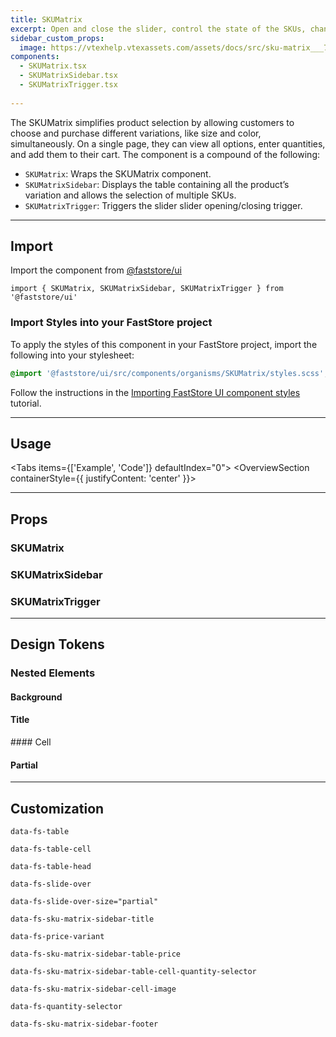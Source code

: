 ```yaml
---
title: SKUMatrix
excerpt: Open and close the slider, control the state of the SKUs, change the quantity of items to be added to the cart, return the list of product variations.
sidebar_custom_props:
  image: https://vtexhelp.vtexassets.com/assets/docs/src/sku-matrix___747ffd8a2b4d421e964e1a684226b552.png
components:
  - SKUMatrix.tsx
  - SKUMatrixSidebar.tsx
  - SKUMatrixTrigger.tsx
 
---
```


The SKUMatrix simplifies product selection by allowing customers to choose and purchase different variations, like size and color, simultaneously. On a single page, they can view all options, enter quantities, and add them to their cart. The component is a compound of the following:

- `SKUMatrix`: Wraps the SKUMatrix component.
- `SKUMatrixSidebar`: Displays the table containing all the product’s variation and allows the selection of multiple SKUs.
- `SKUMatrixTrigger`: Triggers the slider slider opening/closing trigger.

---

## Import

Import the component from [@faststore/ui](https://developers.vtex.com/docs/guides/faststore/components-index)

```tsx
import { SKUMatrix, SKUMatrixSidebar, SKUMatrixTrigger } from '@faststore/ui'
```

### Import Styles into your FastStore project

To apply the styles of this component in your FastStore project, import the following into your stylesheet:

```scss
@import '@faststore/ui/src/components/organisms/SKUMatrix/styles.scss';
```

Follow the instructions in the [Importing FastStore UI component styles](https://developers.vtex.com/docs/guides/faststore/using-themes-importing-ui-components-styles) tutorial.

---

## Usage

<Tabs items={['Example', 'Code']} defaultIndex="0">
  <Tab>
    <OverviewSection containerStyle={{ justifyContent: 'center' }}>
     
    
  </Tab>
</Tabs>

---

## Props

### SKUMatrix

<ComponentPropsSection component="SKUMatrix" />

### SKUMatrixSidebar

<ComponentPropsSection component="SKUMatrixSidebar" />

### SKUMatrixTrigger

<ComponentPropsSection component="SKUMatrixTrigger" />

---

## Design Tokens

### Nested Elements

#### Background

<TokenTable>
  <TokenRow
    token="--fs-sku-matrix-sidebar-bkg-color"
    value=var(--fs-color-body-bkg)"
  />
</TokenTable>  

#### Title

<TokenTable>    
<TokenRow
    token="--fs-sku-matrix-sidebar-title-size"
    value="var(--fs-text-size-6)"
  />
  <TokenRow
    token="--fs-sku-matrix-sidebar-title-text-weight"
    value="var(--fs-text-weight-semibold)"
  />
</TokenTable>  
#### Cell

<TokenTable>  
<TokenRow
    token="--fs-sku-matrix-sidebar-table-cell-font-size"
    value="var(--fs-text-size-tiny)"
  />
  <TokenRow
    token="--fs-sku-matrix-sidebar-table-cell-text-weight"
    value="var(--fs-text-weight-medium)"
  />
</TokenTable>

#### Partial

<TokenTable>  
<TokenRow
    token="--fs-sku-matrix-slide-over-partial-gap"
    value="calc(2 * var(--fs-grid-padding))"
  />
 <TokenRow
    token="--fs-sku-matrix-slide-over-partial-width-mobile"
    value="calc(100vw - var(--fs-sku-matrix-slide-over-partial-gap))"
  />
</TokenTable>

---

## Customization

`data-fs-table`

`data-fs-table-cell`

`data-fs-table-head`

`data-fs-slide-over`

`data-fs-slide-over-size="partial"`

`data-fs-sku-matrix-sidebar-title`

`data-fs-price-variant`

`data-fs-sku-matrix-sidebar-table-price`

`data-fs-sku-matrix-sidebar-table-cell-quantity-selector`

`data-fs-sku-matrix-sidebar-cell-image`

`data-fs-quantity-selector`

`data-fs-sku-matrix-sidebar-footer`
